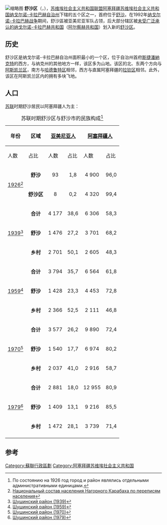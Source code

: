 [[File:Shusha_district_NKAO_location_map.png|缩略图]]
'''舒沙区'''（{{lang-az|Şuşa rayonu}}，{{lang-hy|Շուշիի շրջան}}），[[苏维埃社会主义共和国联盟|苏维埃社会主义共和国联盟]][[阿塞拜疆苏维埃社会主义共和国|阿塞拜疆苏维埃社会主义共和国]][[纳戈尔诺-卡拉巴赫自治州|纳戈尔诺-卡拉巴赫自治州]]下辖的五个区之一，首府位于[[舒沙|舒沙]]。在1992年[[纳戈尔诺-卡拉巴赫战争|纳戈尔诺-卡拉巴赫战争]]期间，舒沙區被亚美尼亚军队占领，后大部分辖区被[[有限承认国家列表|未受广泛承认的]][[纳戈尔诺-卡拉巴赫共和国|纳戈尔诺-卡拉巴赫共和国]]（[[阿尔察赫共和国|阿尔察赫共和国]]）划入新的[[舒沙区_(阿尔扎赫)|舒沙区]]。

== 历史 ==
舒沙区是纳戈尔诺-卡拉巴赫自治州面积最小的一个区，位于自治州首府[[斯捷潘納克特|斯捷潘納克特]]的西方，与纳克州的其他地方一样，该区多为山地。该区的北、东两个方向与[[阿斯凯兰区_(纳卡州)|阿斯凯兰区]]，南方与[[哈德鲁特区_(纳卡州)|哈德鲁特区]]相邻，西方与直属阿塞拜疆的[[拉钦区|拉钦区]]相邻。此外，该区在阿斯凯兰区内的拥有多块飞地。

== 人口 ==
[[苏联|苏联]]时期舒沙居民以阿塞拜疆人为主：

{| class="wikitable"
|+ 苏联时期舒沙区与舒沙市的民族构成<ref>По состоянию на 1926 год город и район являлись отдельными административными единицами.</ref>
|-
! rowspan=2 | 年份 !! rowspan=2 | 区域 !! colspan=2 | [[亚美尼亚人|亚美尼亚人]] !! colspan=2 | [[阿塞拜疆人|阿塞拜疆人]] !! colspan=2 | [[俄罗斯人|俄罗斯人]] !! rowspan=2 | 合计
|-
! 人数 !! 占比 !! 人数 !! 占比 !! 人数 !! 占比
|-
| rowspan=2 | [[1926年蘇聯人口普查|1926]]<ref>[http://www.ethno-kavkaz.narod.ru/rnkarabax.html Национальный состав населения Нагорного Карабаха по переписям населения]</ref>
| <center>'''舒沙'''
| <center>93
| <center>1,8
| <center>4 900
| <center>96,0
| <center>9
| <center>0,2
| bgcolor="#FFBBBB" | <center>'''5 104'''
|-
| <center>'''舒沙区'''
| <center>8
| <center>0,2
| <center>4 320
| <center>99,4
| <center>—
| <center>—
| bgcolor="#FFBBBB" | <center>'''4 346'''
|-
| rowspan=3 | [[1939年苏联人口普查|1939]]<ref>[http://www.ethno-kavkaz.narod.ru/shusha39.html Шушинский район (1939)]</ref>
| <center>'''合计'''
| <center>4 177
| <center>38,6
| <center>6 306
| <center>58,3
| <center>256
| <center>2,4
| bgcolor="#FFBBBB" | <center>'''10 819'''
|-
| <center>'''舒沙'''
| <center>1 476
| <center>27,2
| <center>3 701
| <center>68,2
| <center>187
| <center>3,4
| <center>'''5 424'''
|-
| <center>'''乡村'''
| <center>2 701
| <center>50,1
| <center>2 605
| <center>48,3
| <center>69
| <center>1,3
| <center>'''5 395'''
|-
| rowspan=3 | [[1959年苏联人口普查|1959]]<ref>[http://www.ethno-kavkaz.narod.ru/shusha59.html Шушинский район (1959)]</ref>
| <center>'''合计'''
| <center>3 794
| <center>35,7
| <center>6 564
| <center>61,8
| <center>198
| <center>1,9
| bgcolor="#FFBBBB" | <center>'''10 626'''
|-
| <center>'''舒沙'''
| <center>1 428
| <center>23,3
| <center>4 453
| <center>72,8
| <center>182
| <center>3,0
| <center>'''6 117'''
|-
| <center>'''乡村'''
| <center>2 366
| <center>52,5
| <center>2 111
| <center>46,8
| <center>16
| <center>0,4
| <center>'''4 509'''
|-
| rowspan=3 | [[1970年苏联人口普查|1970]]<ref>[http://www.ethno-kavkaz.narod.ru/shusha70.html Шушинский район (1970)]</ref>
| <center>'''合计'''
| <center>3 577
| <center>26,2
| <center>9 890
| <center>72,4
| <center>142
| <center>1,0
| bgcolor="#FFBBBB" | <center>'''13 664'''
|-
| <center>'''舒沙'''
| <center>1 540
| <center>17,7
| <center>6 974
| <center>80,2
| <center>138
| <center>1,6
| <center>'''8 693'''
|-
| <center>'''乡村'''
| <center>2 037
| <center>41,0
| <center>2 916
| <center>58,7
| <center>4
| <center>0,1
| <center>'''4 971'''
|-
| rowspan=3 | [[1979年苏联人口普查|1979]]<ref>[http://www.ethno-kavkaz.narod.ru/shusha79.html Шушинский район (1979)]</ref>
| <center>'''合计'''
| <center>2 881
| <center>18,0
| <center>12 955
| <center>80,9
| <center>114
| <center>0,7
| bgcolor="#FFBBBB" | <center>'''16 019'''
|-
| <center>'''舒沙'''
| <center>1 409
| <center>13,1
| <center>9 216
| <center>85,5
| <center>105
| <center>1,0
| <center>'''10 784'''
|-
| <center>'''乡村'''
| <center>1 472
| <center>28,1
| <center>3 739
| <center>71,4
| <center>9
| <center>0,2
| <center>'''5 235'''
|-
|}

== 参考 ==
{{reflist|30em}}

{{纳戈尔诺-卡拉巴赫自治州行政区划}}

[[Category:蘇聯行政區劃|Category:蘇聯行政區劃]]
[[Category:阿塞拜疆苏维埃社会主义共和国|Category:阿塞拜疆苏维埃社会主义共和国]]